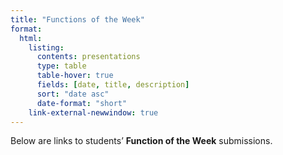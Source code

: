 ```yaml
---
title: "Functions of the Week"
format: 
  html:
    listing: 
      contents: presentations
      type: table
      table-hover: true
      fields: [date, title, description]
      sort: "date asc"
      date-format: "short"
    link-external-newwindow: true
---
```


Below are links to students' __Function of the Week__ submissions.


<!-- Does this [link](https://niederhausen.github.io/Function_of_the_week_BSTA526_W24/presentations/function_of_the_week_McMonigal.html) work? -->